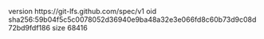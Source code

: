version https://git-lfs.github.com/spec/v1
oid sha256:59b04f5c5c0078052d36940e9ba48a32e3e066fd8c60b73d9c08d72bd9fdf186
size 68416
